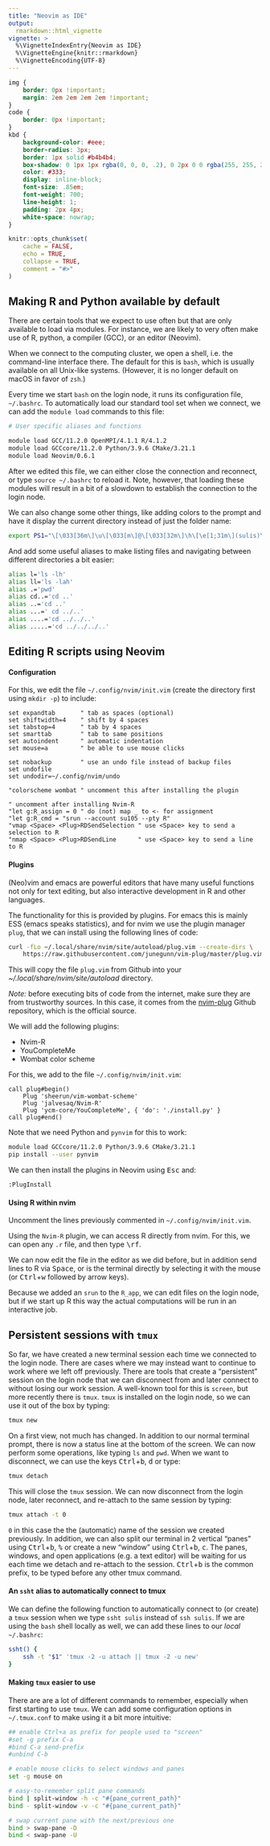 ```yaml
---
title: "Neovim as IDE"
output:
  rmarkdown::html_vignette
vignette: >
  %\VignetteIndexEntry{Neovim as IDE}
  %\VignetteEngine{knitr::rmarkdown}
  %\VignetteEncoding{UTF-8}
---
```


```css
img {
    border: 0px !important;
    margin: 2em 2em 2em 2em !important;
}
code {
    border: 0px !important;
}
kbd {
    background-color: #eee;
    border-radius: 3px;
    border: 1px solid #b4b4b4;
    box-shadow: 0 1px 1px rgba(0, 0, 0, .2), 0 2px 0 0 rgba(255, 255, 255, .7) inset;
    color: #333;
    display: inline-block;
    font-size: .85em;
    font-weight: 700;
    line-height: 1;
    padding: 2px 4px;
    white-space: nowrap;
}
```

```r
knitr::opts_chunk$set(
    cache = FALSE,
    echo = TRUE,
    collapse = TRUE,
    comment = "#>"
)
```

## Making R and Python available by default

There are certain tools that we expect to use often but that are only available
to load via modules. For instance, we are likely to very often make use of R,
python, a compiler (GCC), or an editor (Neovim).

When we connect to the computing cluster, we open a shell, i.e. the command-line
interface there. The default for this is `bash`, which is usually available on
all Unix-like systems. (However, it is no longer default on macOS in favor of
`zsh`.)

Every time we start `bash` on the login node, it runs its configuration file,
`~/.bashrc`. To automatically load our standard tool set when we connect, we can
add the `module load` commands to this file:

```sh
# User specific aliases and functions

module load GCC/11.2.0 OpenMPI/4.1.1 R/4.1.2
module load GCCcore/11.2.0 Python/3.9.6 CMake/3.21.1
module load Neovim/0.6.1
```

After we edited this file, we can either close the connection and reconnect, or
type `source ~/.bashrc` to reload it. Note, however, that loading these modules
will result in a bit of a slowdown to establish the connection to the login
node.

We can also change some other things, like adding colors to the prompt and have
it display the current directory instead of just the folder name:

```sh
export PS1="\[\033[36m\]\u\[\033[m\]@\[\033[32m\]\h\[\e[1;31m\](sulis)\[\e[0m\]:\[\033[33;1m\]\w\[\033[m\]\$ "
```

And add some useful aliases to make listing files and navigating between
different directories a bit easier:

```sh
alias l='ls -lh'
alias ll='ls -lah'
alias .='pwd'
alias cd..='cd ..'
alias ..='cd ..'
alias ...=' cd ../..'
alias ....='cd ../../..'
alias .....='cd ../../../..'
```

## Editing R scripts using Neovim

#### Configuration

For this, we edit the file `~/.config/nvim/init.vim` (create the directory
first using `mkdir -p`) to include:

```vim
set expandtab       " tab as spaces (optional)
set shiftwidth=4    " shift by 4 spaces
set tabstop=4       " tab by 4 spaces
set smarttab        " tab to same positions
set autoindent      " automatic indentation
set mouse=a         " be able to use mouse clicks

set nobackup        " use an undo file instead of backup files
set undofile
set undodir=~/.config/nvim/undo

"colorscheme wombat " uncomment this after installing the plugin

" uncomment after installing Nvim-R
"let g:R_assign = 0 " do (not) map _ to <- for assignment
"let g:R_cmd = "srun --account su105 --pty R"
"vmap <Space> <Plug>RDSendSelection " use <Space> key to send a selection to R
"nmap <Space> <Plug>RDSendLine      " use <Space> key to send a line to R
```

#### Plugins

(Neo)vim and emacs are powerful editors that have many useful functions not only
for text editing, but also interactive development in R and other languages.

The functionality for this is provided by plugins. For emacs this is mainly ESS
(emacs speaks statistics), and for nvim we use the plugin manager `plug`, that
we can install using the following lines of code:

```sh
curl -fLo ~/.local/share/nvim/site/autoload/plug.vim --create-dirs \
    https://raw.githubusercontent.com/junegunn/vim-plug/master/plug.vim'
```

This will copy the file `plug.vim` from Github into your
*~/.local/share/nvim/site/autoload* directory.

*Note:* before executing bits of code from the internet, make sure they are from
trustworthy sources. In this case, it comes from the
[nvim-plug](https://github.com/junegunn/vim-plug) Github repository, which is
the official source.

We will add the following plugins:

* Nvim-R
* YouCompleteMe
* Wombat color scheme

For this, we add to the file `~/.config/nvim/init.vim`:

```vim
call plug#begin()
    Plug 'sheerun/vim-wombat-scheme'
    Plug 'jalvesaq/Nvim-R'
    Plug 'ycm-core/YouCompleteMe', { 'do': './install.py' }
call plug#end()
```

Note that we need Python and `pynvim` for this to work:

```sh
module load GCCcore/11.2.0 Python/3.9.6 CMake/3.21.1
pip install --user pynvim
```

We can then install the plugins in Neovim using <kbd>Esc</kbd> and:

```vim
:PlugInstall
```

#### Using R within nvim

Uncomment the lines previously commented in `~/.config/nvim/init.vim`.

Using the `Nvim-R` plugin, we can access R directly from nvim. For this, we can
open any `.r` file, and then type <kbd>\\</kbd><kbd>r</kbd><kbd>f</kbd>.

We can now edit the file in the editor as we did before, but in addition send
lines to R via <kbd>Space</kbd>, or is the terminal directly by selecting it
with the mouse (or <kbd>Ctrl</kbd>+<kbd>w</kbd> followed by arrow keys).

Because we added an `srun` to the `R_app`, we can edit files on the login node,
but if we start up R this way the actual computations will be run in an
interactive job.

## Persistent sessions with `tmux`

So far, we have created a new terminal session each time we connected to the
login node. There are cases where we may instead want to continue to work where
we left off previously. There are tools that create a "persistent" session on
the login node that we can disconnect from and later connect to without losing
our work session. A well-known tool for this is `screen`, but more recently
there is `tmux`. `tmux` is installed on the login node, so we can use it out of
the box by typing:

```sh
tmux new
```

On a first view, not much has changed. In addition to our normal terminal
prompt, there is now a status line at the bottom of the screen. We can now
perform some operations, like typing `ls` and `pwd`. When we want to disconnect,
we can use the keys <kbd>Ctrl</kbd>+<kbd>b</kbd>, <kbd>d</kbd> or type:

```sh
tmux detach
```

This will close the `tmux` session. We can now disconnect from the login node,
later reconnect, and re-attach to the same session by typing:

```sh
tmux attach -t 0
```

`0` in this case the the (automatic) name of the session we created previously.
In addition, we can also split our terminal in 2 vertical "panes" using
<kbd>Ctrl</kbd>+<kbd>b</kbd>, <kbd>%</kbd> or create a new "window" using
<kbd>Ctrl</kbd>+<kbd>b</kbd>, <kbd>c</kbd>. The panes, windows, and open
applications (e.g. a text editor) will be waiting for us each time we detach and
re-attach to the session. <kbd>Ctrl</kbd>+<kbd>b</kbd> is the common prefix, to
be typed before any other tmux command.

#### An `ssht` alias to automatically connect to tmux

We can define the following function to automatically connect to (or create) a
`tmux` session when we type `ssht sulis` instead of `ssh sulis`. If we are using
the `bash` shell locally as well, we can add these lines to our _local_
`~/.bashrc`:

```sh
ssht() {
    ssh -t "$1" 'tmux -2 -u attach || tmux -2 -u new'
}
```

#### Making `tmux` easier to use

There are are a lot of different commands to remember, especially when first
starting to use `tmux`. We can add some configuration options in `~/.tmux.conf`
to make using it a bit more intuitive:

```sh
## enable Ctrl+a as prefix for people used to "screen"
#set -g prefix C-a
#bind C-a send-prefix
#unbind C-b

# enable mouse clicks to select windows and panes
set -g mouse on

# easy-to-remember split pane commands
bind | split-window -h -c "#{pane_current_path}"
bind - split-window -v -c "#{pane_current_path}"

# swap current pane with the next/previous one
bind > swap-pane -D
bind < swap-pane -U
```
